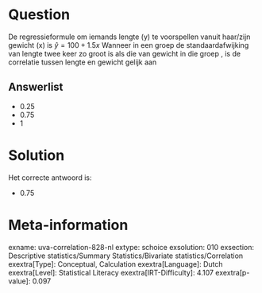Question
========

De regressieformule om iemands lengte (y) te voorspellen vanuit
haar/zijn gewicht (x) is $\hat{y}=100+1.5x$ 
Wanneer in een groep de standaardafwijking van lengte twee keer zo groot
is als die van gewicht in die groep , is de correlatie tussen lengte en
gewicht gelijk aan

Answerlist
----------

* 0.25
* 0.75
* 1

Solution
========

Het correcte antwoord is: 

* 0.75

Meta-information
================
exname: uva-correlation-828-nl
extype: schoice
exsolution: 010
exsection: Descriptive statistics/Summary Statistics/Bivariate statistics/Correlation
exextra[Type]: Conceptual, Calculation
exextra[Language]: Dutch
exextra[Level]: Statistical Literacy
exextra[IRT-Difficulty]: 4.107
exextra[p-value]: 0.097
